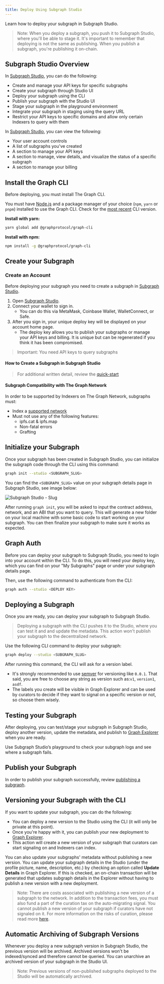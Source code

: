 ```yaml
---
title: Deploy Using Subgraph Studio
---
```


Learn how to deploy your subgraph in Subgraph Studio.

> Note: When you deploy a subgraph, you push it to Subgraph Studio, where you'll be able to stage it. It's important to remember that deploying is not the same as publishing. When you publish a subgraph, you're publishing it on-chain.

## Subgraph Studio Overview

In [Subgraph Studio](https://thegraph.com/studio/), you can do the following:

- Create and manage your API keys for specific subgraphs
- Create your subgraph through Studio UI
- Deploy your subgraph using the CLI
- Publish your subgraph with the Studio UI
- Stage your subgraph in the playground environment
- Integrate your subgraph in staging using the query URL
- Restrict your API keys to specific domains and allow only certain Indexers to query with them

In [Subgraph Studio](https://thegraph.com/studio/), you can view the following:

- Your user account controls
- A list of subgraphs you've created
- A section to manage your API keys
- A section to manage, view details, and visualize the status of a specific subgraph
- A section to manage your billing

## Install the Graph CLI

Before deploying, you must install The Graph CLI.

You must have [Node.js](https://nodejs.org/) and a package manager of your choice (`npm`, `yarn` or `pnpm`) installed to use the Graph CLI. Check for the [most recent](https://github.com/graphprotocol/graph-tooling/releases?q=%40graphprotocol%2Fgraph-cli&expanded=true) CLI version.

**Install with yarn:**

```bash
yarn global add @graphprotocol/graph-cli
```

**Install with npm:**

```bash
npm install -g @graphprotocol/graph-cli
```

## Create your Subgraph

### Create an Account

Before deploying your subgraph you need to create a subgraph in [Subgraph Studio](https://thegraph.com/studio/).

1. Open [Subgraph Studio](https://thegraph.com/studio/).
2. Connect your wallet to sign in.
   - You can do this via MetaMask, Coinbase Wallet, WalletConnect, or Safe.
3. After you sign in, your unique deploy key will be displayed on your account home page.
   - The deploy key allows you to publish your subgraphs or manage your API keys and billing. It is unique but can be regenerated if you think it has been compromised.

> Important: You need API keys to query subgraphs

#### How to Create a Subgraph in Subgraph Studio

<VideoEmbed youtube="nGIFuC69bSA" />

> For additional written detail, review the [quick-start](/quick-start/)

#### Subgraph Compatibility with The Graph Network

In order to be supported by Indexers on The Graph Network, subgraphs must:

- Index a [supported network](/developing/supported-networks)
- Must not use any of the following features:
  - ipfs.cat & ipfs.map
  - Non-fatal errors
  - Grafting

## Initialize your Subgraph

Once your subgraph has been created in Subgraph Studio, you can initialize the subgraph code through the CLI using this command:

```bash
graph init --studio <SUBGRAPH_SLUG>
```

You can find the `<SUBGRAPH_SLUG>` value on your subgraph details page in Subgraph Studio, see image below:

![Subgraph Studio - Slug](/img/doc-subgraph-slug.png)

After running `graph init`, you will be asked to input the contract address, network, and an ABI that you want to query. This will generate a new folder on your local machine with some basic code to start working on your subgraph. You can then finalize your subgraph to make sure it works as expected.

## Graph Auth

Before you can deploy your subgraph to Subgraph Studio, you need to login into your account within the CLI. To do this, you will need your deploy key, which you can find on your "My Subgraphs" page or under your subgraph details page.

Then, use the following command to authenticate from the CLI:

```bash
graph auth --studio <DEPLOY KEY>
```

## Deploying a Subgraph

Once you are ready, you can deploy your subgraph to Subgraph Studio.

> Deploying a subgraph with the CLI pushes it to the Studio, where you can test it and and update the metadata. This action won't publish your subgraph to the decentralized network.

Use the following CLI command to deploy your subgraph:

```bash
graph deploy --studio <SUBGRAPH_SLUG>
```

After running this command, the CLI will ask for a version label.

- It's strongly recommended to use [semver](https://semver.org/) for versioning like `0.0.1`. That said, you are free to choose any string as version such as:`v1`, `version1`, `asdf`.
- The labels you create will be visible in Graph Explorer and can be used by curators to decide if they want to signal on a specific version or not, so choose them wisely.

## Testing your Subgraph

After deploying, you can test/stage your subgraph in Subgraph Studio, deploy another version, update the metadata, and publish to [Graph Explorer](https://thegraph.com/explorer) when you are ready.

Use Subgraph Studio’s playground to check your subgraph logs and see where a subgraph fails.

## Publish your Subgraph

In order to publish your subgraph successfully, review [publishing a subgraph](/publishing/publishing-a-subgraph/).

## Versioning your Subgraph with the CLI

If you want to update your subgraph, you can do the following:

- You can deploy a new version to the Studio using the CLI (it will only be private at this point).
- Once you're happy with it, you can publish your new deployment to [Graph Explorer](https://thegraph.com/explorer).
- This action will create a new version of your subgraph that curators can start signaling on and Indexers can index.

You can also update your subgraphs' metadata without publishing a new version. You can update your subgraph details in the Studio (under the profile picture, name, description, etc.) by checking an option called **Update Details** in Graph Explorer. If this is checked, an on-chain transaction will be generated that updates subgraph details in the Explorer without having to publish a new version with a new deployment.

> Note: There are costs associated with publishing a new version of a subgraph to the network. In addition to the transaction fees, you must also fund a part of the curation tax on the auto-migrating signal. You cannot publish a new version of your subgraph if curators have not signaled on it. For more information on the risks of curation, please read more [here](/network/curating/).

## Automatic Archiving of Subgraph Versions

Whenever you deploy a new subgraph version in Subgraph Studio, the previous version will be archived. Archived versions won't be indexed/synced and therefore cannot be queried. You can unarchive an archived version of your subgraph in the Studio UI.

> Note: Previous versions of non-published subgraphs deployed to the Studio will be automatically archived.
